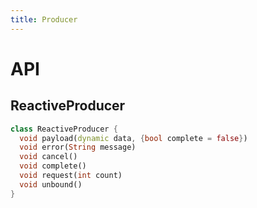 ```yaml
---
title: Producer
---
```


# API

## ReactiveProducer

```dart title="Declaration"
class ReactiveProducer {
  void payload(dynamic data, {bool complete = false})
  void error(String message)
  void cancel() 
  void complete()
  void request(int count)
  void unbound()
}
```